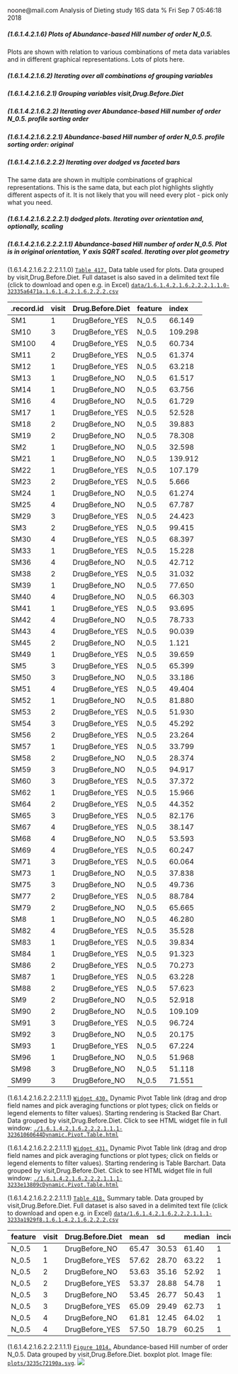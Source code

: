 noone@mail.com
Analysis of Dieting study 16S data
% Fri Sep  7 05:46:18 2018



##### \(1.6.1.4.2.1.6\) Plots of Abundance-based Hill number of order N_0.5.



Plots are shown with relation to various combinations of meta 
                   data variables and in different graphical representations. Lots of plots here.



##### \(1.6.1.4.2.1.6.2\) Iterating over all combinations of grouping variables




##### \(1.6.1.4.2.1.6.2.1\) Grouping variables visit,Drug.Before.Diet




##### \(1.6.1.4.2.1.6.2.2\) Iterating over Abundance-based Hill number of order N_0.5. profile sorting order




##### \(1.6.1.4.2.1.6.2.2.1\) Abundance-based Hill number of order N_0.5. profile sorting order: original




##### \(1.6.1.4.2.1.6.2.2.2\) Iterating over dodged vs faceted bars



The same data are shown in multiple combinations of graphical representations. 
                         This is the same data, but each plot highlights slightly different aspects of it.
                         It is not likely that you will need every plot - pick only what you need.



##### \(1.6.1.4.2.1.6.2.2.2.1\) dodged plots. Iterating over orientation and, optionally, scaling




##### \(1.6.1.4.2.1.6.2.2.2.1.1\) Abundance-based Hill number of order N_0.5. Plot is in original orientation, Y axis SQRT scaled. Iterating over plot geometry



\(1.6.1.4.2.1.6.2.2.2.1.1.0\) <a name="table.417"></a>[`Table 417.`](#table.417) Data table used for plots. Data grouped by visit,Drug.Before.Diet. Full dataset is also saved in a delimited text file (click to download and open e.g. in Excel) [`data/1.6.1.4.2.1.6.2.2.2.1.1.0-32335a6471a.1.6.1.4.2.1.6.2.2.2.csv`](data/1.6.1.4.2.1.6.2.2.2.1.1.0-32335a6471a.1.6.1.4.2.1.6.2.2.2.csv)




| .record.id | visit | Drug.Before.Diet | feature | index   |
|:-----------|:------|:-----------------|:--------|:--------|
| SM1        | 1     | DrugBefore\_YES  | N\_0.5  | 66.149  |
| SM10       | 3     | DrugBefore\_YES  | N\_0.5  | 109.298 |
| SM100      | 4     | DrugBefore\_YES  | N\_0.5  | 60.734  |
| SM11       | 2     | DrugBefore\_YES  | N\_0.5  | 61.374  |
| SM12       | 1     | DrugBefore\_YES  | N\_0.5  | 63.218  |
| SM13       | 1     | DrugBefore\_NO   | N\_0.5  | 61.517  |
| SM14       | 1     | DrugBefore\_NO   | N\_0.5  | 63.756  |
| SM16       | 4     | DrugBefore\_NO   | N\_0.5  | 61.729  |
| SM17       | 1     | DrugBefore\_YES  | N\_0.5  | 52.528  |
| SM18       | 2     | DrugBefore\_NO   | N\_0.5  | 39.883  |
| SM19       | 2     | DrugBefore\_NO   | N\_0.5  | 78.308  |
| SM2        | 1     | DrugBefore\_NO   | N\_0.5  | 32.598  |
| SM21       | 1     | DrugBefore\_NO   | N\_0.5  | 139.912 |
| SM22       | 1     | DrugBefore\_YES  | N\_0.5  | 107.179 |
| SM23       | 2     | DrugBefore\_YES  | N\_0.5  | 5.666   |
| SM24       | 1     | DrugBefore\_NO   | N\_0.5  | 61.274  |
| SM25       | 4     | DrugBefore\_NO   | N\_0.5  | 67.787  |
| SM29       | 3     | DrugBefore\_YES  | N\_0.5  | 24.423  |
| SM3        | 2     | DrugBefore\_YES  | N\_0.5  | 99.415  |
| SM30       | 4     | DrugBefore\_YES  | N\_0.5  | 68.397  |
| SM33       | 1     | DrugBefore\_YES  | N\_0.5  | 15.228  |
| SM36       | 4     | DrugBefore\_NO   | N\_0.5  | 42.712  |
| SM38       | 2     | DrugBefore\_YES  | N\_0.5  | 31.032  |
| SM39       | 1     | DrugBefore\_NO   | N\_0.5  | 77.650  |
| SM40       | 4     | DrugBefore\_NO   | N\_0.5  | 66.303  |
| SM41       | 1     | DrugBefore\_YES  | N\_0.5  | 93.695  |
| SM42       | 4     | DrugBefore\_NO   | N\_0.5  | 78.733  |
| SM43       | 4     | DrugBefore\_YES  | N\_0.5  | 90.039  |
| SM45       | 2     | DrugBefore\_NO   | N\_0.5  | 1.121   |
| SM49       | 1     | DrugBefore\_YES  | N\_0.5  | 39.659  |
| SM5        | 3     | DrugBefore\_YES  | N\_0.5  | 65.399  |
| SM50       | 3     | DrugBefore\_NO   | N\_0.5  | 33.186  |
| SM51       | 4     | DrugBefore\_YES  | N\_0.5  | 49.404  |
| SM52       | 1     | DrugBefore\_NO   | N\_0.5  | 81.880  |
| SM53       | 2     | DrugBefore\_YES  | N\_0.5  | 51.930  |
| SM54       | 3     | DrugBefore\_YES  | N\_0.5  | 45.292  |
| SM56       | 2     | DrugBefore\_YES  | N\_0.5  | 23.264  |
| SM57       | 1     | DrugBefore\_YES  | N\_0.5  | 33.799  |
| SM58       | 2     | DrugBefore\_NO   | N\_0.5  | 28.374  |
| SM59       | 3     | DrugBefore\_NO   | N\_0.5  | 94.917  |
| SM60       | 3     | DrugBefore\_YES  | N\_0.5  | 37.372  |
| SM62       | 1     | DrugBefore\_YES  | N\_0.5  | 15.966  |
| SM64       | 2     | DrugBefore\_YES  | N\_0.5  | 44.352  |
| SM65       | 3     | DrugBefore\_YES  | N\_0.5  | 82.176  |
| SM67       | 4     | DrugBefore\_YES  | N\_0.5  | 38.147  |
| SM68       | 4     | DrugBefore\_NO   | N\_0.5  | 53.593  |
| SM69       | 4     | DrugBefore\_YES  | N\_0.5  | 60.247  |
| SM71       | 3     | DrugBefore\_YES  | N\_0.5  | 60.064  |
| SM73       | 1     | DrugBefore\_NO   | N\_0.5  | 37.838  |
| SM75       | 3     | DrugBefore\_NO   | N\_0.5  | 49.736  |
| SM77       | 2     | DrugBefore\_YES  | N\_0.5  | 88.784  |
| SM79       | 2     | DrugBefore\_NO   | N\_0.5  | 65.665  |
| SM8        | 1     | DrugBefore\_NO   | N\_0.5  | 46.280  |
| SM82       | 4     | DrugBefore\_YES  | N\_0.5  | 35.528  |
| SM83       | 1     | DrugBefore\_YES  | N\_0.5  | 39.834  |
| SM84       | 1     | DrugBefore\_YES  | N\_0.5  | 91.323  |
| SM86       | 2     | DrugBefore\_YES  | N\_0.5  | 70.273  |
| SM87       | 1     | DrugBefore\_YES  | N\_0.5  | 63.228  |
| SM88       | 2     | DrugBefore\_YES  | N\_0.5  | 57.623  |
| SM9        | 2     | DrugBefore\_NO   | N\_0.5  | 52.918  |
| SM90       | 2     | DrugBefore\_NO   | N\_0.5  | 109.109 |
| SM91       | 3     | DrugBefore\_YES  | N\_0.5  | 96.724  |
| SM92       | 3     | DrugBefore\_NO   | N\_0.5  | 20.175  |
| SM93       | 1     | DrugBefore\_YES  | N\_0.5  | 67.224  |
| SM96       | 1     | DrugBefore\_NO   | N\_0.5  | 51.968  |
| SM98       | 3     | DrugBefore\_NO   | N\_0.5  | 51.118  |
| SM99       | 3     | DrugBefore\_NO   | N\_0.5  | 71.551  |







\(1.6.1.4.2.1.6.2.2.2.1.1.1\) <a name="widget.430"></a>[`Widget 430.`](#widget.430) Dynamic Pivot Table link (drag and drop field names and pick averaging 
                      functions or plot types; click on fields or legend elements to filter values). 
                      Starting rendering is Stacked Bar Chart. Data grouped by visit,Drug.Before.Diet. Click to see HTML widget file in full window: [`./1.6.1.4.2.1.6.2.2.2.1.1.1-32361060644Dynamic.Pivot.Table.html`](./1.6.1.4.2.1.6.2.2.2.1.1.1-32361060644Dynamic.Pivot.Table.html)





\(1.6.1.4.2.1.6.2.2.2.1.1.1\) <a name="widget.431"></a>[`Widget 431.`](#widget.431) Dynamic Pivot Table link (drag and drop field names and pick averaging 
                      functions or plot types; click on fields or legend elements to filter values). 
                      Starting rendering is Table Barchart. Data grouped by visit,Drug.Before.Diet. Click to see HTML widget file in full window: [`./1.6.1.4.2.1.6.2.2.2.1.1.1-3233e13809cDynamic.Pivot.Table.html`](./1.6.1.4.2.1.6.2.2.2.1.1.1-3233e13809cDynamic.Pivot.Table.html)


\(1.6.1.4.2.1.6.2.2.2.1.1.1\) <a name="table.418"></a>[`Table 418.`](#table.418) Summary table. Data grouped by visit,Drug.Before.Diet. Full dataset is also saved in a delimited text file (click to download and open e.g. in Excel) [`data/1.6.1.4.2.1.6.2.2.2.1.1.1-3233a1929f8.1.6.1.4.2.1.6.2.2.2.csv`](data/1.6.1.4.2.1.6.2.2.2.1.1.1-3233a1929f8.1.6.1.4.2.1.6.2.2.2.csv)




| feature | visit | Drug.Before.Diet | mean  | sd    | median | incidence |
|:--------|:------|:-----------------|:------|:------|:-------|:----------|
| N\_0.5  | 1     | DrugBefore\_NO   | 65.47 | 30.53 | 61.40  | 1         |
| N\_0.5  | 1     | DrugBefore\_YES  | 57.62 | 28.70 | 63.22  | 1         |
| N\_0.5  | 2     | DrugBefore\_NO   | 53.63 | 35.16 | 52.92  | 1         |
| N\_0.5  | 2     | DrugBefore\_YES  | 53.37 | 28.88 | 54.78  | 1         |
| N\_0.5  | 3     | DrugBefore\_NO   | 53.45 | 26.77 | 50.43  | 1         |
| N\_0.5  | 3     | DrugBefore\_YES  | 65.09 | 29.49 | 62.73  | 1         |
| N\_0.5  | 4     | DrugBefore\_NO   | 61.81 | 12.45 | 64.02  | 1         |
| N\_0.5  | 4     | DrugBefore\_YES  | 57.50 | 18.79 | 60.25  | 1         |







\(1.6.1.4.2.1.6.2.2.2.1.1.1\) <a name="figure.1014"></a>[`Figure 1014.`](#figure.1014) Abundance-based Hill number of order N_0.5. Data grouped by visit,Drug.Before.Diet.  boxplot plot.  Image file: [`plots/3235c72190a.svg`](plots/3235c72190a.svg).
![](plots/3235c72190a.svg)